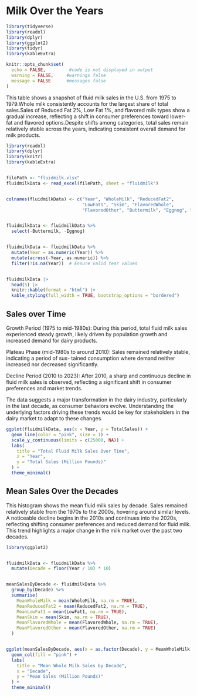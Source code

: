 # Milk Over the Years

```r
library(tidyverse)
library(readxl)
library(dplyr)
library(ggplot2)
library(tidyr)
library(kableExtra)

knitr::opts_chunk$set(
  echo = FALSE,         #code is not displayed in output
  warning = FALSE,     #warnings false
  message = FALSE      #messages false
)
```


This table shows a snapshot of fluid milk sales in the U.S. from 1975 to 1979.Whole milk consistently accounts for the largest share of total sales.Sales of Reduced Fat 2%, Low Fat 1%, and flavored milk types show a gradual increase, reflecting a shift in consumer preferences toward lower-fat and flavored options.Despite shifts among categories, total sales remain relatively stable across the years, indicating consistent overall demand for milk products.


```r
library(readxl)
library(dplyr)
library(knitr)
library(kableExtra)


filePath <- "fluidmilk.xlsx"
fluidmilkData <- read_excel(filePath, sheet = "fluidmilk")


colnames(fluidmilkData) <- c("Year", "WholeMilk", "ReducedFat2", 
                             "LowFat1", "Skim", "FlavoredWhole", 
                             "FlavoredOther", "Buttermilk", "Eggnog", "TotalSales")


fluidmilkData <- fluidmilkData %>%
  select(-Buttermilk, -Eggnog)


fluidmilkData <- fluidmilkData %>%
  mutate(Year = as.numeric(Year)) %>%
  mutate(across(-Year, as.numeric)) %>%
  filter(!is.na(Year))  # Ensure valid Year values


fluidmilkData |>
  head(5) |>
  knitr::kable(format = "html") |>
  kable_styling(full_width = TRUE, bootstrap_options = "bordered")


```




## Sales over Time
Growth Period (1975 to mid-1980s): During this period, total fluid milk sales experienced steady growth, likely driven by population growth and increased demand for dairy products.

Plateau Phase (mid-1980s to around 2010): Sales remained relatively stable, indicating a period of sus- tained consumption where demand neither increased nor decreased significantly.

Decline Period (2010 to 2023): After 2010, a sharp and continuous decline in fluid milk sales is observed, reflecting a significant shift in consumer preferences and market trends.

The data suggests a major transformation in the dairy industry, particularly in the last decade, as consumer behaviors evolve. Understanding the underlying factors driving these trends would be key for stakeholders in the dairy market to adapt to these changes.


```r
ggplot(fluidmilkData, aes(x = Year, y = TotalSales)) +
  geom_line(color = "pink", size = 1) +
  scale_y_continuous(limits = c(25000, NA)) +  
  labs(
    title = "Total Fluid Milk Sales Over Time",
    x = "Year",
    y = "Total Sales (Million Pounds)"
  ) +
  theme_minimal()
```


## Mean Sales Over the Decades
This histogram shows the mean fluid milk sales by decade. Sales remained relatively stable from the 1970s to the 2000s, hovering around similar levels. A noticeable decline begins in the 2010s and continues into the 2020s, reflecting shifting consumer preferences and reduced demand for fluid milk. This trend highlights a major change in the milk market over the past two decades.

```r
library(ggplot2)


fluidmilkData <- fluidmilkData %>%
  mutate(Decade = floor(Year / 10) * 10)


meanSalesByDecade <- fluidmilkData %>%
  group_by(Decade) %>%
  summarise(
    MeanWholeMilk = mean(WholeMilk, na.rm = TRUE),
    MeanReducedFat2 = mean(ReducedFat2, na.rm = TRUE),
    MeanLowFat1 = mean(LowFat1, na.rm = TRUE),
    MeanSkim = mean(Skim, na.rm = TRUE),
    MeanFlavoredWhole = mean(FlavoredWhole, na.rm = TRUE),
    MeanFlavoredOther = mean(FlavoredOther, na.rm = TRUE)
  )


ggplot(meanSalesByDecade, aes(x = as.factor(Decade), y = MeanWholeMilk)) +
  geom_col(fill = "pink") +
  labs(
    title = "Mean Whole Milk Sales by Decade",
    x = "Decade",
    y = "Mean Sales (Million Pounds)"
  ) +
  theme_minimal()


```




